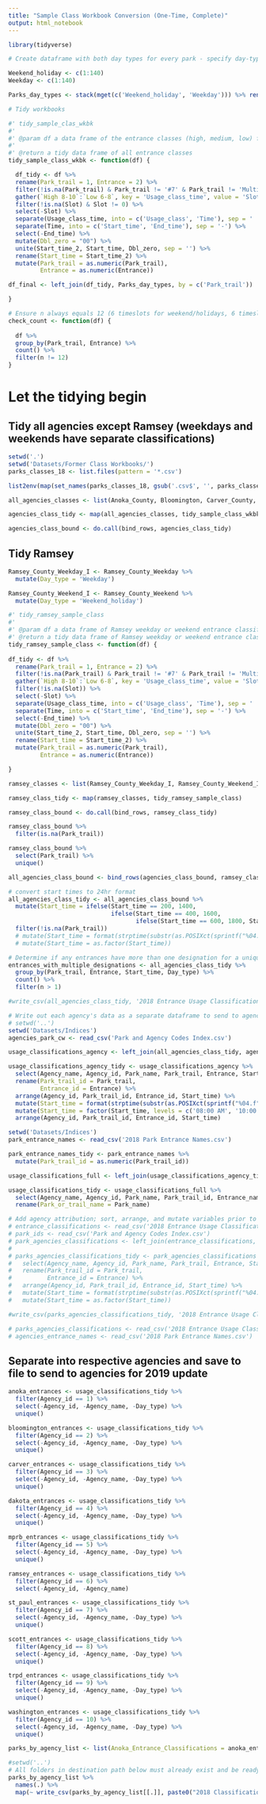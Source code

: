 ```yaml
---
title: "Sample Class Workbook Conversion (One-Time, Complete)"
output: html_notebook
---
```


```r
library(tidyverse)

# Create dataframe with both day types for every park - specify day-type for join

Weekend_holiday <- c(1:140)
Weekday <- c(1:140)

Parks_day_types <- stack(mget(c('Weekend_holiday', 'Weekday'))) %>% rename(Park_trail = values, Day_type = ind)

# Tidy workbooks

#' tidy_sample_clas_wkbk
#'
#' @param df a data frame of the entrance classes (high, medium, low) for all parks in a given agency
#'
#' @return a tidy data frame of all entrance classes
tidy_sample_class_wkbk <- function(df) {

  df_tidy <- df %>%
  rename(Park_trail = 1, Entrance = 2) %>%
  filter(!is.na(Park_trail) & Park_trail != '#7' & Park_trail != 'Multipliers' & Park_trail != 'Trail:' & Park_trail != 'Park:' & Park_trail != 'Entrance #' & Entrance != 'Entrance #' & !is.na(Entrance) & Entrance!= 'new in 2017' & Entrance != 'LAW' & Entrance != 'BAY') %>%
  gather(`High 8-10`:`Low 6-8`, key = 'Usage_class_time', value = 'Slot') %>%
  filter(!is.na(Slot) & Slot != 0) %>%
  select(-Slot) %>%
  separate(Usage_class_time, into = c('Usage_class', 'Time'), sep = ' ') %>%
  separate(Time, into = c('Start_time', 'End_time'), sep = '-') %>%
  select(-End_time) %>%
  mutate(Dbl_zero = "00") %>%
  unite(Start_time_2, Start_time, Dbl_zero, sep = '') %>%
  rename(Start_time = Start_time_2) %>%
  mutate(Park_trail = as.numeric(Park_trail),
         Entrance = as.numeric(Entrance))

df_final <- left_join(df_tidy, Parks_day_types, by = c('Park_trail'))

}

# Ensure n always equals 12 (6 timeslots for weekend/holidays, 6 timeslots for weekdays)
check_count <- function(df) {
  
  df %>%
  group_by(Park_trail, Entrance) %>%
  count() %>%
  filter(n != 12)
}

```

# Let the tidying begin

## Tidy all agencies except Ramsey (weekdays and weekends have separate classifications)

```r
setwd('.')
setwd('Datasets/Former Class Workbooks/')
parks_classes_18 <- list.files(pattern = '*.csv')

list2env(map(set_names(parks_classes_18, gsub('.csv$', '', parks_classes_18)), read_csv), envir = .GlobalEnv)

all_agencies_classes <- list(Anoka_County, Bloomington, Carver_County, Dakota_County, Minneapolis_Park_and_Recreation_Board, Saint_Paul, Scott_County, Three_Rivers_Park_District, Washington_County)

agencies_class_tidy <- map(all_agencies_classes, tidy_sample_class_wkbk)

agencies_class_bound <- do.call(bind_rows, agencies_class_tidy)

```

## Tidy Ramsey

```r

Ramsey_County_Weekday_I <- Ramsey_County_Weekday %>%
  mutate(Day_type = 'Weekday')

Ramsey_County_Weekend_I <- Ramsey_County_Weekend %>%
  mutate(Day_type = 'Weekend_holiday')

#' tidy_ramsey_sample_class
#'
#' @param df a data frame of Ramsey weekday or weekend entrance classifications
#' @return a tidy data frame of Ramsey weekday or weekend entrance classifications
tidy_ramsey_sample_class <- function(df) {
  
df_tidy <- df %>%
  rename(Park_trail = 1, Entrance = 2) %>%
  filter(!is.na(Park_trail) & Park_trail != '#7' & Park_trail != 'Multipliers' & Park_trail != 'Trail:' & Park_trail != 'Park:' & Park_trail != 'Entrance #' & Entrance != 'Entrance #' & !is.na(Entrance) & Entrance!= 'new in 2017' & Entrance != 'LAW' & Entrance != 'BAY') %>%
  gather(`High 8-10`:`Low 6-8`, key = 'Usage_class_time', value = 'Slot') %>%
  filter(!is.na(Slot)) %>%
  select(-Slot) %>%
  separate(Usage_class_time, into = c('Usage_class', 'Time'), sep = ' ') %>%
  separate(Time, into = c('Start_time', 'End_time'), sep = '-') %>%
  select(-End_time) %>%
  mutate(Dbl_zero = "00") %>%
  unite(Start_time_2, Start_time, Dbl_zero, sep = '') %>%
  rename(Start_time = Start_time_2) %>%
  mutate(Park_trail = as.numeric(Park_trail),
         Entrance = as.numeric(Entrance))

}

ramsey_classes <- list(Ramsey_County_Weekday_I, Ramsey_County_Weekend_I)

ramsey_class_tidy <- map(ramsey_classes, tidy_ramsey_sample_class)

ramsey_class_bound <- do.call(bind_rows, ramsey_class_tidy)

ramsey_class_bound %>%
  filter(is.na(Park_trail))

ramsey_class_bound %>%
  select(Park_trail) %>%
  unique()

```

```r

all_agencies_class_bound <- bind_rows(agencies_class_bound, ramsey_class_bound)

# convert start times to 24hr format
all_agencies_class_tidy <- all_agencies_class_bound %>%
  mutate(Start_time = ifelse(Start_time == 200, 1400,
                             ifelse(Start_time == 400, 1600,
                                    ifelse(Start_time == 600, 1800, Start_time)))) %>%
  filter(!is.na(Park_trail))
  # mutate(Start_time = format(strptime(substr(as.POSIXct(sprintf("%04.f", as.numeric(Start_time)), format="%H%M"), 12, 16), '%H:%M'), '%I:%M %p')) %>%
  # mutate(Start_time = as.factor(Start_time))

# Determine if any entrances have more than one designation for a unique timeslot -> it's a mistake if they do!  Check sample class workbooks, entrance site descriptions, and syntaxes to determine correct designation
entrances_with_multiple_designations <- all_agencies_class_tidy %>%
  group_by(Park_trail, Entrance, Start_time, Day_type) %>%
  count() %>%
  filter(n > 1)

#write_csv(all_agencies_class_tidy, '2018 Entrance Usage Classification Index.csv')

```

```r
# Write out each agency's data as a separate dataframe to send to agencies for update; first, add agency attribute
# setwd('..')
setwd('Datasets/Indices')
agencies_park_cw <- read_csv('Park and Agency Codes Index.csv')

usage_classifications_agency <- left_join(all_agencies_class_tidy, agencies_park_cw, by = c('Park_trail' = 'Park_id'))

usage_classifications_agency_tidy <- usage_classifications_agency %>%
  select(Agency_name, Agency_id, Park_name, Park_trail, Entrance, Start_time, Day_type, Usage_class) %>%
  rename(Park_trail_id = Park_trail,
         Entrance_id = Entrance) %>%
  arrange(Agency_id, Park_trail_id, Entrance_id, Start_time) %>%
  mutate(Start_time = format(strptime(substr(as.POSIXct(sprintf("%04.f", as.numeric(Start_time)), format="%H%M"), 12, 16), '%H:%M'), '%I:%M %p')) %>%
  mutate(Start_time = factor(Start_time, levels = c('08:00 AM', '10:00 AM', '12:00 PM', '02:00 PM', '04:00 PM', '06:00 PM'))) %>%
  arrange(Agency_id, Park_trail_id, Entrance_id, Start_time)
```

```r
setwd('Datasets/Indices')
park_entrance_names <- read_csv('2018 Park Entrance Names.csv')

park_entrance_names_tidy <- park_entrance_names %>%
  mutate(Park_trail_id = as.numeric(Park_trail_id))

usage_classifications_full <- left_join(usage_classifications_agency_tidy, park_entrance_names_tidy, by = c('Agency_id', 'Park_trail_id', 'Entrance_id'))

usage_classifications_tidy <- usage_classifications_full %>%
  select(Agency_name, Agency_id, Park_name, Park_trail_id, Entrance_name, Entrance_id, everything()) %>%
  rename(Park_or_trail_name = Park_name)

```


```r
# Add agency attribution; sort, arrange, and mutate variables prior to writing out
# entrance_classifications <- read_csv('2018 Entrance Usage Classifications Index.csv')
# park_ids <- read_csv('Park and Agency Codes Index.csv')
# park_agencies_classifications <- left_join(entrance_classifications, park_ids, by = c('Park_trail' = 'Park_id'))
# 
# parks_agencies_classifications_tidy <- park_agencies_classifications %>%
#   select(Agency_name, Agency_id, Park_name, Park_trail, Entrance, Start_time, Day_type, Usage_class) %>%
#   rename(Park_trail_id = Park_trail,
#          Entrance_id = Entrance) %>%
#   arrange(Agency_id, Park_trail_id, Entrance_id, Start_time) %>%
#   mutate(Start_time = format(strptime(substr(as.POSIXct(sprintf("%04.f", as.numeric(Start_time)), format="%H%M"), 12, 16), '%H:%M'), '%I:%M %p')) %>%
#   mutate(Start_time = as.factor(Start_time))

#write_csv(parks_agencies_classifications_tidy, '2018 Entrance Usage Classifications with Agency Attribution Index.csv')

# parks_agencies_classifications <- read_csv('2018 Entrance Usage Classifications with Agency Attribution Index.csv')
# agencies_entrance_names <- read_csv('2018 Park Entrance Names.csv')

```

## Separate into respective agencies and save to file to send to agencies for 2019 update

```r
anoka_entrances <- usage_classifications_tidy %>%
  filter(Agency_id == 1) %>%
  select(-Agency_id, -Agency_name, -Day_type) %>%
  unique()

bloomington_entrances <- usage_classifications_tidy %>%
  filter(Agency_id == 2) %>%
  select(-Agency_id, -Agency_name, -Day_type) %>%
  unique()

carver_entrances <- usage_classifications_tidy %>%
  filter(Agency_id == 3) %>%
  select(-Agency_id, -Agency_name, -Day_type) %>%
  unique()

dakota_entrances <- usage_classifications_tidy %>%
  filter(Agency_id == 4) %>%
  select(-Agency_id, -Agency_name, -Day_type) %>%
  unique()

mprb_entrances <- usage_classifications_tidy %>%
  filter(Agency_id == 5) %>%
  select(-Agency_id, -Agency_name, -Day_type) %>%
  unique()

ramsey_entrances <- usage_classifications_tidy %>%
  filter(Agency_id == 6) %>%
  select(-Agency_id, -Agency_name)

st_paul_entrances <- usage_classifications_tidy %>%
  filter(Agency_id == 7) %>%
  select(-Agency_id, -Agency_name, -Day_type) %>%
  unique()

scott_entrances <- usage_classifications_tidy %>%
  filter(Agency_id == 8) %>%
  select(-Agency_id, -Agency_name, -Day_type) %>%
  unique()

trpd_entrances <- usage_classifications_tidy %>%
  filter(Agency_id == 9) %>%
  select(-Agency_id, -Agency_name, -Day_type) %>%
  unique()

washington_entrances <- usage_classifications_tidy %>%
  filter(Agency_id == 10) %>%
  select(-Agency_id, -Agency_name, -Day_type) %>%
  unique()
```

```r
parks_by_agency_list <- list(Anoka_Entrance_Classifications = anoka_entrances, Bloomington_Entrance_Classifications = bloomington_entrances, Carver_Entrance_Classifications = carver_entrances, Dakota_Entrance_Classifications = dakota_entrances, MPRB_Entrance_Classifications = mprb_entrances, Ramsey_Entrance_Classifications = ramsey_entrances, St_Paul_Entrance_Classifications = st_paul_entrances, Scott_Entrance_Classifications = scott_entrances, TRPD_Entrance_Classifications = trpd_entrances, Washington_Entrance_Classifications = washington_entrances)
```

```r
#setwd('..')
# All folders in destination path below must already exist and be ready for population
parks_by_agency_list %>%
  names(.) %>%
  map(~ write_csv(parks_by_agency_list[[.]], paste0("2018 Classifications to Send for 2019 Update with Entrance Names/", ., ".csv")))

```







